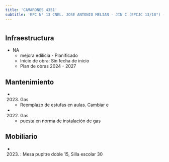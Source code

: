 ```yaml
---
title: 'CAMARONES 4351'
subtitle: 'EPC N° 13 CNEL. JOSE ANTONIO MELIAN - JIN C (EPCJC 13/18°) - ESC. DE MUSICA N° 02'
---
```


#
## Infraestructura

* NA 
    + mejora edilicia - Planificado 
    + Inicio de obra: Sin fecha de inicio 
    + Plan de obras 2024 - 2027 






## Mantenimiento

*  (2023) Gas 
    + Reemplazo de estufas en aulas. Cambiar e

*  (2022) Gas 
    + puesta en norma de instalación de gas





## Mobiliario

*  (2023) : Mesa pupitre doble 15, Silla escolar 30 



